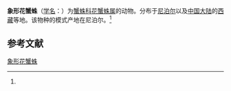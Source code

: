 {{Speciesbox
| name = 象形花蟹蛛
| status = 
| status_system = 
| image = 
| genus = Xysticus
| species = elephantus
| authority = (Ono, 1978)<ref name='id14628'>{{cite web| url =http://www.bioinfo.cn/db05/BjdwSpecies.php?action=view&id=14628| title =象形花蟹蛛| work =《中国动物物种编目数据库》| publisher =中国科学院微生物研究所| author =中国科学院动物研究所| accessdate =2009-04-28| deadurl =yes| archiveurl =https://web.archive.org/web/20131203122335/http://www.bioinfo.cn/db05/BjdwSpecies.php?action=view| archivedate =2013-12-03}}</ref>
}}

'''象形花蟹蛛'''（[[学名|学名]]：{{lang|la|''Xysticus elephantus''}}）为[[蟹蛛科|蟹蛛科]][[花蟹蛛属|花蟹蛛属]]的动物。分布于[[尼泊尔|尼泊尔]]以及[[中国大陆|中国大陆]]的[[西藏|西藏]]等地。该物种的模式产地在尼泊尔。<ref name='id14628'/>

== 参考文献 ==
{{reflist}}

{{Wikispecies|Xysticus elephantus}}
{{Taxonbar|from=Q2176260}}

[[Category:花蟹蛛属|象形花蟹蛛]]


{{蜘蛛小作品}}